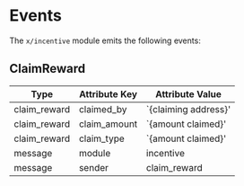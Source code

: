 



# Events

The `x/incentive` module emits the following events:

## ClaimReward

| Type         | Attribute Key | Attribute Value      |
| ------------ | ------------- | -------------------- |
| claim_reward | claimed_by    | `{claiming address}' |
| claim_reward | claim_amount  | `{amount claimed}'   |
| claim_reward | claim_type    | `{amount claimed}'   |
| message      | module        | incentive            |
| message      | sender        | claim_reward         |

